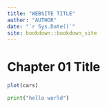 ```yaml
--- 
title: "WEBSITE TITLE"
author: "AUTHOR"
date: "`r Sys.Date()`"
site: bookdown::bookdown_site
---
```


# Chapter 01 Title



```r
plot(cars)
```


```python
print("hello world")
```